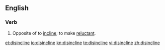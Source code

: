 ==English==

===Verb===
{{en-verb|disinclines|disinclining|disinclined|disinclined}}

# Opposite of to [[incline]]; to make [[reluctant]].

[[et:disincline]]
[[io:disincline]]
[[kn:disincline]]
[[te:disincline]]
[[vi:disincline]]
[[zh:disincline]]